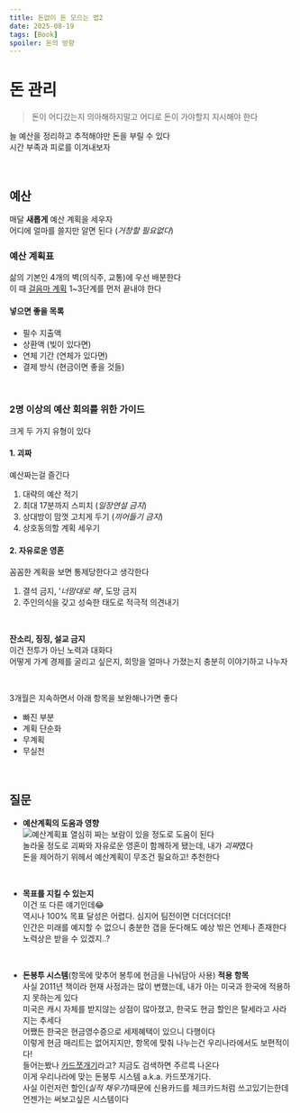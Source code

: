 ```yaml
---
title: 돈없이 돈 모으는 법2
date: 2025-08-19
tags: [Book]
spoiler: 돈의 방향
---
```


# 돈 관리
> 돈이 어디갔는지 의아해하지말고 어디로 돈이 가야할지 지시해야 한다

늘 예산을 정리하고 추적해야만 돈을 부릴 수 있다  
시간 부족과 피로를 이겨내보자

&nbsp;

## 예산
매달 **새롭게** 예산 계획을 세우자  
어디에 얼마를 쓸지만 알면 된다 (*거창할 필요없다*)  

### 예산 계획표
삶의 기본인 4개의 벽(의식주, 교통)에 우선 배분한다  
이 때 [걸음마 계획](/blog/complete-guide-to-money/#걸음마-전략) 1~3단계를 먼저 끝내야 한다

#### 넣으면 좋을 목록
- 필수 지출액  
- 상환액 (빚이 있다면)
- 연체 기간 (연체가 있다면) 
- 결제 방식 (현금이면 좋을 것들)  

&nbsp;

### 2명 이상의 예산 회의를 위한 가이드
크게 두 가지 유형이 있다  
#### 1. 괴짜
예산짜는걸 즐긴다
1. 대략의 예산 적기
2. 최대 17분까지 스피치 (*일장연설 금지*)
3. 상대방이 맘껏 고치게 두기 (*끼어들기 금지*)
4. 상호동의할 계획 세우기

#### 2. 자유로운 영혼
꼼꼼한 계획을 보면 통제당한다고 생각한다
1. 결석 금지, '*너맘대로 해*', 도망 금지
2. 주인의식을 갖고 성숙한 태도로 적극적 의견내기

&nbsp;

**잔소리, 징징, 설교 금지**  
이건 전투가 아닌 노력과 대화다  
어떻게 가계 경제를 굴리고 싶은지, 희망을 얼마나 가졌는지 충분히 이야기하고 나누자  

&nbsp;

3개월은 지속하면서 아래 항목을 보완해나가면 좋다
- 빠진 부분
- 계획 단순화
- 무계획
- 무실천  

&nbsp;

## 질문
- **예산계획의 도움과 영향**  
![예산계획표](/image/post/complete-guide-to-money/budget.jpg)
열심히 짜는 보람이 있을 정도로 도움이 된다  
놀라울 정도로 괴짜와 자유로운 영혼이 함께하게 됐는데, 내가 *괴짜*였다  
돈을 제어하기 위헤서 예산계획이 무조건 필요하고! 추천한다

&nbsp;

- **목표를 지킬 수 있는지**  
이건 또 다른 얘기인데😂  
역시나 100% 목표 달성은 어렵다. 심지어 팀전이면 더더더더더!  
인간은 미래를 예지할 수 없으니 충분한 갭을 둔다해도 예상 밖은 언제나 존재한다  
노력상은 받을 수 있겠지..?

&nbsp;

- **돈봉투 시스템**(항목에 맞추어 봉투에 현금을 나눠담아 사용) **적용 항목**  
사실 2011년 책이라 현재 사정과는 많이 변했는데, 내가 아는 미국과 한국에 적용하지 못하는게 있다  
미국은 캐시 자체를 받지않는 상점이 많아졌고, 한국도 현금 할인은 탈세라고 사라지는 추세다  
어쨌든 한국은 현금영수증으로 세제혜택이 있으니 다행이다  
이렇게 현금 매리트는 없어지지만, 항목에 맞춰 나누는건 우리나라에서도 보편적이다!  
들어는봤나 [카드쪼개기](https://newneek.co/@saltylife/article/14853)라고? 지금도 검색하면 주르륵 나온다  
이게 우리나라에 맞는 돈봉투 시스템 a.k.a. 카드쪼개기다.  
사실 이런저런 할인(*실적 채우기*)때문에 신용카드를 체크카드처럼 쓰고있기는한데 언젠가는 써보고싶은 시스템이다